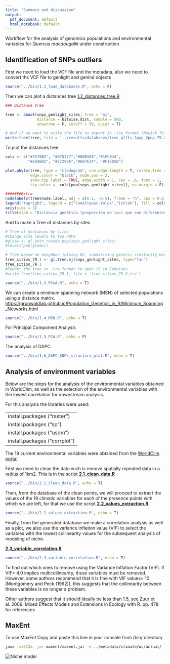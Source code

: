 ```yaml
---
title: "Summary and discussion"
output:
  pdf_document: default
  html_notebook: default
---
```


Workflow for the analysis of genomics populations and environmental variables for *Quercus macdougallii* under construction

## Identification of SNPs outliers

First we need to load the VCF file and the metadata, also we need to convert ths VCF file to genlight and genind objects

```r
source("../bin/1.1_load_databases.R", echo = F)
```

Then we can plot a distances tree [1.2\_distances\_tree.R](../bin/1.2_distances_tree.R)

```r
### Distance tree

tree <- aboot(snps_genlight_sites, tree = "nj", 
              distance = bitwise.dist, sample = 500, 
              showtree = F, cutoff = 50, quiet = T)

# And if we want to write the file to export in .tre format (Newick file format) so we can visualize in Geneious also
write.tree(tree, file = '../results/databases/tree_glfts_2pop_2pop_79.2.tre') 

```

To plot the distances tree

```r

cols <- c("#7570B3", "#075277","#00B1E8","#1FC944",
          "#E6AB02", "#E7298A","#E07E34", "#F15858")

plot.phylo(tree, type = "cladogram", use.edge.length = T, rotate.tree = 170, 
           edge.color = "black", node.pos = 2, 
           show.tip.label = TRUE, edge.width = 1, cex = .6, font = 1, 
           tip.color =  cols[pop(snps_genlight_sites)], no.margin = F)

#######Extra
nodelabels(tree$node.label, adj = c(0.1, -0.5), frame = "n", cex = 0.6,font = 1, xpd = TRUE)
legend("topright", legend = c("Comaltepec-Yolox","Ixtlán"), fill = cols, border = FALSE, bty = "n", cex = 0.3)
axis(side = 1)
title(xlab = "Distancia genética (proporción de loci que son diferentes)", cex=0.5 )

```

And to make a Tree of distances by sites

```r

# Tree of distances by sites
#Change site levels to two POPs
#glnew <- gl.edit.recode.pop(snps_genlight_sites)
#levels(pop(glnew))

# Tree based on neighbor joining NJ, summarizing genetic similarity between sites
tree_sitios_79.1 <- gl.tree.nj(snps_genlight_sites, type="fan")
tree_sitios_79.1
#Export the tree in .tre format to open it in Geneious
#write.tree(tree_sitios_79.1, file = 'tree_sitios_79.2.tre')

```

```r
source("../bin/1.3_PCoA.R", echo = T)
```

We can create a minimum spanning network (MSN) of selected populations using a distance matrix. <https://grunwaldlab.github.io/Population_Genetics_in_R/Minimum_Spanning_Networks.html>

```r
source("../bin/1.4_MSN.R", echo = T)
```

For Principal Component Analysis

```r
source("../bin/1.5_PCA.R", echo = F)
```

The analysis of DAPC

```r
source("../bin/1.6_DAPC_SNPs_structure_plot.R", echo = T)
```

## Analysis of environment variables

Below are the steps for the analysis of the environmental variables obtained in WorldClim, as well as the selection of the environmental variables with the lowest correlation for downstream analysis.

For this analysis the libraries were used:

|                               |
|-------------------------------|
| install.packages ("raster")   |
| install.packages ("sp")       |
| install.packages ("usdm")     |
| install.packages ("corrplot") |

The 19 current environmental variables were obtained from the [WorldClim portal](https://www.worldclim.org/)

First we need to clean the data wich is remove spatially repeated data in a radius of 1km2. This is in the script [**2.1\_clean\_data.R**](../bin/2.1_clean_data.R)

```r
source("../bin/2.1_clean_data.R", echo = T)
```

Then, from the database of the clean points, we will proceed to extract the values of the 19 climatic variables for each of the presence points with which we are left, for that we use the script [**2.2\_values\_extraction.R**](../bin/2.2_values_extraction.R).

```r
source("../bin/2.2_values_extraction.R", echo = T)
```

Finally, from the generated database we make a correlation analysis as well as a plot, we also use the variance inflation value (VIF) to select the variables with the lowest collinearity values for the subsequent analysis of modeling of niche.

[**2.3\_variable\_correlation.R**](../bin/2.3_variable_correlation.R)

```r
source("../bin/2.3_variable_correlation.R", echo = T)
```

To find out which ones to remove using the Variance Inflation Factor (VIF). If VIF\> 4.0 implies multicollinearity, these variables must be removed. However, some authors recommend that it is fine with VIF values\> 10 [Montgomery and Peck (1992)], this suggests that the collinearity between these variables is no longer a problem.

Other authors suggest that it should ideally be less than 1.5, see Zuur et al. 2009. Mixed Effects Models and Extensions in Ecology with R. pp. 478 for references

## MaxEnt

To use MaxEnt Copy and paste this line in your console from /bin/ directory

```bash
java -mx512m -jar maxent/maxent.jar -e ../metadata/climate/wc/actual/ -s ../metadata/quercus_geog_todos_puntos.csv -o ../results/niche_model_WC_actual/ -r -a
```

![](niche_model_WC_actual/plots/q_macdougallii.png "Niche model")
